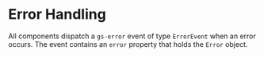 
<Meta title='Components/Error Handling' />

# Error Handling

All components dispatch a `gs-error` event of type `ErrorEvent` when an error occurs.
The event contains an `error` property that holds the `Error` object.
